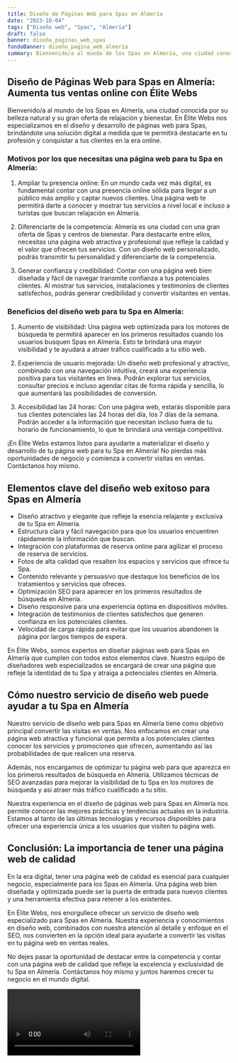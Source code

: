 ```yaml
---
title: Diseño de Páginas Web para Spas en Almería
date: "2023-10-04"
tags: ["Diseño web", "Spas", "Almería"]
draft: false
banner: diseño_paginas_web_spas
fondoBanner: diseño_pagina_web_almería
summary: Bienvenido/a al mundo de los Spas en Almería, una ciudad conocida por su belleza natural y su gran oferta de relajación y bienestar. En Élite Webs nos especializamos en el diseño y desarrollo de páginas web para Spas, brindándote una solución digital a medida que te permitirá destacarte en tu profesión y conquistar a tus clientes en la era online.
---
```



## Diseño de Páginas Web para Spas en Almería: Aumenta tus ventas online con Élite Webs

Bienvenido/a al mundo de los Spas en Almería, una ciudad conocida por su belleza natural y su gran oferta de relajación y bienestar. En Élite Webs nos especializamos en el diseño y desarrollo de páginas web para Spas, brindándote una solución digital a medida que te permitirá destacarte en tu profesión y conquistar a tus clientes en la era online.

### Motivos por los que necesitas una página web para tu Spa en Almería:

1. Ampliar tu presencia online: En un mundo cada vez más digital, es fundamental contar con una presencia online sólida para llegar a un público más amplio y captar nuevos clientes. Una página web te permitirá darte a conocer y mostrar tus servicios a nivel local e incluso a turistas que buscan relajación en Almería.

2. Diferenciarte de la competencia: Almería es una ciudad con una gran oferta de Spas y centros de bienestar. Para destacarte entre ellos, necesitas una página web atractiva y profesional que refleje la calidad y el valor que ofrecen tus servicios. Con un diseño web personalizado, podrás transmitir tu personalidad y diferenciarte de la competencia.

3. Generar confianza y credibilidad: Contar con una página web bien diseñada y fácil de navegar transmite confianza a tus potenciales clientes. Al mostrar tus servicios, instalaciones y testimonios de clientes satisfechos, podrás generar credibilidad y convertir visitantes en ventas.

### Beneficios del diseño web para tu Spa en Almería:

1. Aumento de visibilidad: Una página web optimizada para los motores de búsqueda te permitirá aparecer en los primeros resultados cuando los usuarios busquen Spas en Almería. Esto te brindará una mayor visibilidad y te ayudará a atraer tráfico cualificado a tu sitio web.

2. Experiencia de usuario mejorada: Un diseño web profesional y atractivo, combinado con una navegación intuitiva, creará una experiencia positiva para tus visitantes en línea. Podrán explorar tus servicios, consultar precios e incluso agendar citas de forma rápida y sencilla, lo que aumentará las posibilidades de conversión.

3. Accesibilidad las 24 horas: Con una página web, estarás disponible para tus clientes potenciales las 24 horas del día, los 7 días de la semana. Podrán acceder a la información que necesitan incluso fuera de tu horario de funcionamiento, lo que te brindará una ventaja competitiva.

¡En Élite Webs estamos listos para ayudarte a materializar el diseño y desarrollo de tu página web para tu Spa en Almería! No pierdas más oportunidades de negocio y comienza a convertir visitas en ventas. Contáctanos hoy mismo.

<GifSeo />

<Cta />

## Elementos clave del diseño web exitoso para Spas en Almería

- Diseño atractivo y elegante que refleje la esencia relajante y exclusiva de tu Spa en Almería.
- Estructura clara y fácil navegación para que los usuarios encuentren rápidamente la información que buscan.
- Integración con plataformas de reserva online para agilizar el proceso de reserva de servicios.
- Fotos de alta calidad que resalten los espacios y servicios que ofrece tu Spa.
- Contenido relevante y persuasivo que destaque los beneficios de los tratamientos y servicios que ofreces.
- Optimización SEO para aparecer en los primeros resultados de búsqueda en Almería.
- Diseño responsive para una experiencia óptima en dispositivos móviles.
- Integración de testimonios de clientes satisfechos que generen confianza en los potenciales clientes.
- Velocidad de carga rápida para evitar que los usuarios abandonen la página por largos tiempos de espera.

En Élite Webs, somos expertos en diseñar páginas web para Spas en Almería que cumplen con todos estos elementos clave. Nuestro equipo de diseñadores web especializados se encargará de crear una página que refleje la identidad de tu Spa y atraiga a potenciales clientes en Almería.

## Cómo nuestro servicio de diseño web puede ayudar a tu Spa en Almería

Nuestro servicio de diseño web para Spas en Almería tiene como objetivo principal convertir las visitas en ventas. Nos enfocamos en crear una página web atractiva y funcional que permita a los potenciales clientes conocer los servicios y promociones que ofrecen, aumentando así las probabilidades de que realicen una reserva.

Además, nos encargamos de optimizar tu página web para que aparezca en los primeros resultados de búsqueda en Almería. Utilizamos técnicas de SEO avanzadas para mejorar la visibilidad de tu Spa en los motores de búsqueda y así atraer más tráfico cualificado a tu sitio.

Nuestra experiencia en el diseño de páginas web para Spas en Almería nos permite conocer las mejores prácticas y tendencias actuales en la industria. Estamos al tanto de las últimas tecnologías y recursos disponibles para ofrecer una experiencia única a los usuarios que visiten tu página web.

## Conclusión: La importancia de tener una página web de calidad

En la era digital, tener una página web de calidad es esencial para cualquier negocio, especialmente para los Spas en Almería. Una página web bien diseñada y optimizada puede ser la puerta de entrada para nuevos clientes y una herramienta efectiva para retener a los existentes.

En Élite Webs, nos enorgullece ofrecer un servicio de diseño web especializado para Spas en Almería. Nuestra experiencia y conocimientos en diseño web, combinados con nuestra atención al detalle y enfoque en el SEO, nos convierten en la opción ideal para ayudarte a convertir las visitas en tu página web en ventas reales.

No dejes pasar la oportunidad de destacar entre la competencia y contar con una página web de calidad que refleje la excelencia y exclusividad de tu Spa en Almería. Contáctanos hoy mismo y juntos haremos crecer tu negocio en el mundo digital.

<Video />

<CtaBot job="Spas" city="Almería" />

<Gmaps query="Almería+españa+maps" />
